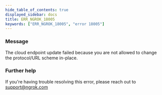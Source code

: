 ```yaml
---
hide_table_of_contents: true
displayed_sidebar: docs
title: ERR_NGROK_18005
keywords: ["ERR_NGROK_18005", "error 18005"]
---
```


### Message

The cloud endpoint update failed because you are not allowed to change the protocol/URL scheme in-place.

### Further help

If you're having trouble resolving this error, please reach out to [support@ngrok.com](mailto:support@ngrok.com?subject=Help%20with%20ERR_NGROK_18005)
